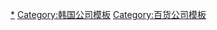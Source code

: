 {{Navbox
|name  = 韓國百貨公司
|title = 韓國主要百貨零售業
|listclass = hlist
|group1 = 大型百貨
|list1 = 
* [[新世界百貨 (韓國)|新世界百貨]]
* [[樂天百貨]]
* {{link-ko|Galleria百貨|갤러리아백화점}}
* [[現代百貨]]
|group2 = 量販店
|list2 = 
* [[乐天玛特]]
* [[E-mart]]
* [[Home plus]]
}}

<noinclude>
[[Category:韓國百貨公司|*]]
[[Category:韩国公司模板]]
[[Category:百货公司模板]]
</noinclude>